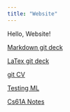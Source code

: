 ```yaml
---
title: "Website"
---
```


Hello, Website!

[Markdown git deck](https://stat850-unl.github.io/12-presentation-Hiiiua/Hw12_markdown.html)

[LaTex git deck](https://stat850-unl.github.io/12-presentation-Hiiiua/Hw12-LaTex.pdf)

[git CV](https://stat850-unl.github.io/12-presentation-Hiiiua/resume.pdf)

[Testing ML](https://github.com/Hiiiua/Machine-Learning-1/settings/pages)

[Cs61A Notes](https://hiiiua.github.io/cs61A)

